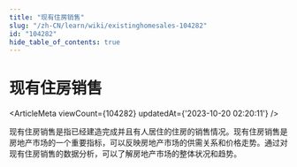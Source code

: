 ```yaml
---
title: "现有住房销售"
slug: "/zh-CN/learn/wiki/existinghomesales-104282"
id: "104282"
hide_table_of_contents: true
---
```



<Breadcrumbs current="现有住房销售" />

# 现有住房销售

<ArticleMeta viewCount={104282} updatedAt={'2023-10-20 02:20:11'} />
<div className='border-solid border-b border-t-0 my-4 border-[var(--ifm-color-gray-300)]' />

现有住房销售是指已经建造完成并且有人居住的住房的销售情况。现有住房销售是房地产市场的一个重要指标，可以反映房地产市场的供需关系和价格走势。通过对现有住房销售的数据分析，可以了解房地产市场的整体状况和趋势。
